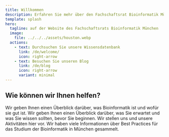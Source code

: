 ```yaml
---
title: Willkommen
description: Erfahren Sie mehr über den Fachschaftsrat Bioinformatik München.
template: splash
hero:
  tagline: auf der Website des Fachschaftsrats Bioinformatik München
  image:
    file: ../../../assets/houston.webp
  actions:
    - text: Durchsuchen Sie unsere Wissensdatenbank
      link: /de/welcome/
      icon: right-arrow
    - text: Besuchen Sie unseren Blog
      link: /de/blog
      icon: right-arrow
      variant: minimal
---
```



## Wie können wir Ihnen helfen?

<CardGrid stagger>
	<Card title="Was ist Bioinformatik?" icon="pencil">
		Wir geben Ihnen einen Überblick darüber, was Bioinformatik ist und wofür sie gut ist.
		<LinkCard title="Was ist Bioinformatik?" icon="pencil" href="/de/prospectives/what-is-bioinformatics" />
	</Card>
	<Card title="Soll ich Bioinformatik studieren?" icon="add-document">
		Wir geben Ihnen einen Überblick darüber, was Sie erwartet und was Sie wissen sollten, bevor Sie beginnen.
		<LinkCard title="Soll ich Bioinformatik studieren?" icon="pencil" />
	</Card>
	<Card title="Was macht der Fachschaftsrat?" icon="setting">
		Wir stellen uns und unsere Aktivitäten hier vor.
		<LinkCard title="Was macht der Fachschaftsrat?" icon="pencil" href="/de/student-council/about-us" />
	</Card>
	<Card title="Wie studiert man Bioinformatik in München" icon="open-book">
		Wir haben viele Informationen über Best Practices für das Studium der Bioinformatik in München gesammelt.
		<LinkCard title="Wie studiert man Bioinformatik in München" icon="pencil" href="/de/students" />
	</Card>
</CardGrid> 